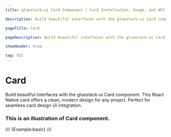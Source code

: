 ```yaml
---
title: gluestack-ui Card Component | Card Installation, Usage, and API

description: Build beautiful interfaces with the gluestack-ui Card component. This React Native card offers a clean, modern design for any project. Perfect for seamless card design UI integration.

pageTitle: Card

pageDescription: Build beautiful interfaces with the gluestack-ui Card component. This React Native card offers a clean, modern design for any project. Perfect for seamless card design UI integration.

showHeader: true

tag: RSC
---
```


# Card

Build beautiful interfaces with the gluestack-ui Card component. This React Native card offers a clean, modern design for any project. Perfect for seamless card design UI integration.


### This is an illustration of Card component.
/// {Example:basic} ///